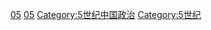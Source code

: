 [[Category:各世纪年号|05]]
[[Category:各世纪中国年号|05]]
[[Category:5世纪中国政治|Category:5世纪中国政治]]
[[Category:5世纪|Category:5世纪]]